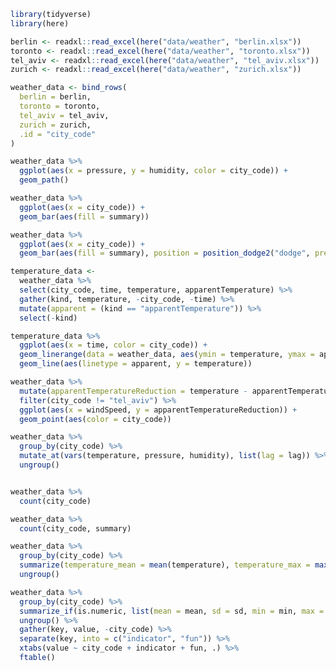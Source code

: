 <!-- Setup 01-intro.R -->
```r
library(tidyverse)
library(here)
```


<!-- Read all files -->
```r
berlin <- readxl::read_excel(here("data/weather", "berlin.xlsx"))
toronto <- readxl::read_excel(here("data/weather", "toronto.xlsx"))
tel_aviv <- readxl::read_excel(here("data/weather", "tel_aviv.xlsx"))
zurich <- readxl::read_excel(here("data/weather", "zurich.xlsx"))
```


<!-- Create ensemble dataset -->
```r
weather_data <- bind_rows(
  berlin = berlin,
  toronto = toronto,
  tel_aviv = tel_aviv,
  zurich = zurich,
  .id = "city_code"
)
```


<!-- Visibility vs. humitidy -->
```r
weather_data %>%
  ggplot(aes(x = pressure, y = humidity, color = city_code)) +
  geom_path()
```


<!-- Summary -->
```r
weather_data %>%
  ggplot(aes(x = city_code)) +
  geom_bar(aes(fill = summary))

weather_data %>%
  ggplot(aes(x = city_code)) +
  geom_bar(aes(fill = summary), position = position_dodge2("dodge", preserve = "single"))
```


<!-- Temperature and apparent temperature -->
```r
temperature_data <-
  weather_data %>%
  select(city_code, time, temperature, apparentTemperature) %>%
  gather(kind, temperature, -city_code, -time) %>%
  mutate(apparent = (kind == "apparentTemperature")) %>%
  select(-kind)

temperature_data %>%
  ggplot(aes(x = time, color = city_code)) +
  geom_linerange(data = weather_data, aes(ymin = temperature, ymax = apparentTemperature)) +
  geom_line(aes(linetype = apparent, y = temperature))
```


<!-- Compute and plot temperature difference -->
```r
weather_data %>%
  mutate(apparentTemperatureReduction = temperature - apparentTemperature) %>%
  filter(city_code != "tel_aviv") %>%
  ggplot(aes(x = windSpeed, y = apparentTemperatureReduction)) +
  geom_point(aes(color = city_code))
```


<!-- Compute lag for temperature, pressure and humidity -->
```r
weather_data %>%
  group_by(city_code) %>%
  mutate_at(vars(temperature, pressure, humidity), list(lag = lag)) %>%
  ungroup()
```


<!-- How to compute temperature difference to previous hour? -->
```r

```


<!-- Count observations -->
```r
weather_data %>%
  count(city_code)

weather_data %>%
  count(city_code, summary)
```


<!-- Compute mean and max temperature -->
```r
weather_data %>%
  group_by(city_code) %>%
  summarize(temperature_mean = mean(temperature), temperature_max = max(temperature)) %>%
  ungroup()
```


<!-- Compute and display summary data for all numeric variables -->
```r
weather_data %>%
  group_by(city_code) %>%
  summarize_if(is.numeric, list(mean = mean, sd = sd, min = min, max = max)) %>%
  ungroup() %>%
  gather(key, value, -city_code) %>%
  separate(key, into = c("indicator", "fun")) %>%
  xtabs(value ~ city_code + indicator + fun, .) %>%
  ftable()
```
